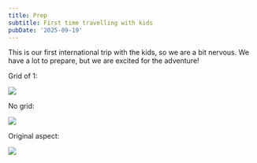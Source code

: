 ```yaml
---
title: Prep
subtitle: First time travelling with kids
pubDate: '2025-09-19'
---
```


This is our first international trip with the kids, so we are a bit nervous. We have a lot to prepare, but we are excited for the adventure!

Grid of 1:

<Grid>
  <Img src="2019-taiwan-vietnam/dc66f6a6607d47d58409a0fee32f593b.jpg" />
</Grid>

No grid:

<Img src="2019-taiwan-vietnam/dc66f6a6607d47d58409a0fee32f593b.jpg" />

Original aspect:

<Img originalAspectRatio src="2019-taiwan-vietnam/dc66f6a6607d47d58409a0fee32f593b.jpg" />

